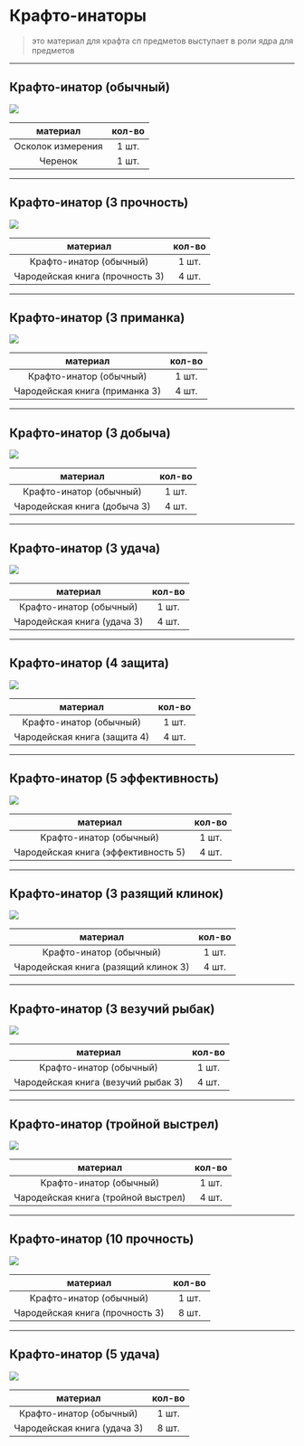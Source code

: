 # Крафто-инаторы
> это материал для крафта сп предметов 
> выступает в роли ядра для предметов

--------

## Крафто-инатор (обычный)

<img src="https://raw.githubusercontent.com/mc-eternity/web-wikipages/refs/heads/master/assets/craftoinator.webp" />

| материал | кол-во |
| :---------: | :---------: |
| Осколок измерения | 1 шт. |
| Черенок | 1 шт. |

--------

## Крафто-инатор (3 прочность)

<img src="https://raw.githubusercontent.com/mc-eternity/web-wikipages/refs/heads/master/assets/craft3proch.webp" />

| материал | кол-во |
| :---------: | :---------: |
| Крафто-инатор (обычный) | 1 шт. |
| Чародейская книга (прочность 3) | 4 шт. |

--------

## Крафто-инатор (3 приманка)

<img src="https://raw.githubusercontent.com/mc-eternity/web-wikipages/refs/heads/master/assets/craft3primanka.webp" />

| материал | кол-во |
| :---------: | :---------: |
| Крафто-инатор (обычный) | 1 шт. |
| Чародейская книга (приманка 3) | 4 шт. |

--------

## Крафто-инатор (3 добыча)

<img src="https://raw.githubusercontent.com/mc-eternity/web-wikipages/refs/heads/master/assets/craft3dobich.webp" />

| материал | кол-во |
| :---------: | :---------: |
| Крафто-инатор (обычный) | 1 шт. |
| Чародейская книга (добыча 3) | 4 шт. |

--------

## Крафто-инатор (3 удача)

<img src="https://raw.githubusercontent.com/mc-eternity/web-wikipages/refs/heads/master/assets/craft3luck.webp" />

| материал | кол-во |
| :---------: | :---------: |
| Крафто-инатор (обычный) | 1 шт. |
| Чародейская книга (удача 3) | 4 шт. |

--------

## Крафто-инатор (4 защита)

<img src="https://raw.githubusercontent.com/mc-eternity/web-wikipages/refs/heads/master/assets/craft4za.webp" />

| материал | кол-во |
| :---------: | :---------: |
| Крафто-инатор (обычный) | 1 шт. |
| Чародейская книга (защита 4) | 4 шт. |

--------

## Крафто-инатор (5 эффективность)

<img src="https://raw.githubusercontent.com/mc-eternity/web-wikipages/refs/heads/master/assets/craft5eff.webp" />

| материал | кол-во |
| :---------: | :---------: |
| Крафто-инатор (обычный) | 1 шт. |
| Чародейская книга (эффективность 5) | 4 шт. |

--------

## Крафто-инатор (3 разящий клинок)

<img src="https://raw.githubusercontent.com/mc-eternity/web-wikipages/refs/heads/master/assets/craft3catana.webp" />

| материал | кол-во |
| :---------: | :---------: |
| Крафто-инатор (обычный) | 1 шт. |
| Чародейская книга (разящий клинок 3) | 4 шт. |

--------

## Крафто-инатор (3 везучий рыбак)

<img src="https://raw.githubusercontent.com/mc-eternity/web-wikipages/refs/heads/master/assets/craft3fish.webp" />

| материал | кол-во |
| :---------: | :---------: |
| Крафто-инатор (обычный) | 1 шт. |
| Чародейская книга (везучий рыбак 3) | 4 шт. |

--------

## Крафто-инатор (тройной выстрел)

<img src="https://raw.githubusercontent.com/mc-eternity/web-wikipages/refs/heads/master/assets/crafttriple.webp" />

| материал | кол-во |
| :---------: | :---------: |
| Крафто-инатор (обычный) | 1 шт. |
| Чародейская книга (тройной выстрел) | 4 шт. |

--------

## Крафто-инатор (10 прочность)

<img src="https://raw.githubusercontent.com/mc-eternity/web-wikipages/refs/heads/master/assets/craft10prhn.webp" />

| материал | кол-во |
| :---------: | :---------: |
| Крафто-инатор (обычный) | 1 шт. |
| Чародейская книга (прочность 3) | 8 шт. |

--------

## Крафто-инатор (5 удача)

<img src="https://raw.githubusercontent.com/mc-eternity/web-wikipages/refs/heads/master/assets/craft5luck.webp" />

| материал | кол-во |
| :---------: | :---------: |
| Крафто-инатор (обычный) | 1 шт. |
| Чародейская книга (удача 3) | 8 шт. |
